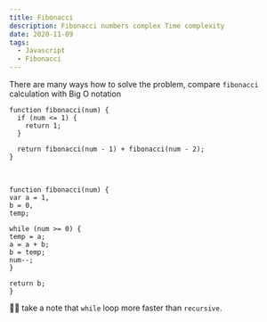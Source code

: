 ```yaml
---
title: Fibonacci
description: Fibonacci numbers complex Time complexity
date: 2020-11-09
tags:
  - Javascript
  - Fibonacci
---
```


There are many ways how to solve the problem, compare `fibonacci` calculation with Big O notation

```js:title=time-complexity-O(2^N)
function fibonacci(num) {
  if (num <= 1) {
    return 1;
  }

  return fibonacci(num - 1) + fibonacci(num - 2);
}
```

<br />

```js:title=time-complexity-O(N)
function fibonacci(num) {
var a = 1,
b = 0,
temp;

while (num >= 0) {
temp = a;
a = a + b;
b = temp;
num--;
}

return b;
}

```

💁‍♀️ take a note that `while` loop more faster than `recursive`.
